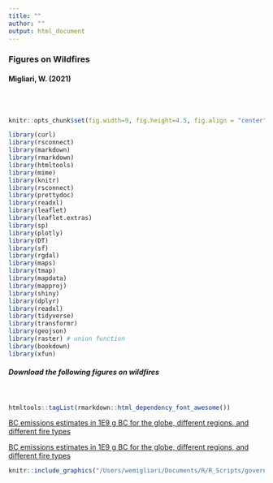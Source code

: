 ```yaml
---
title: ""
author: ""
output: html_document
---
```


### Figures on Wildfires

#### Migliari, W. (2021)

\
\

```r
knitr::opts_chunk$set(fig.width=9, fig.height=4.5, fig.align = "center")

library(curl)
library(rsconnect)
library(markdown)
library(rmarkdown)
library(htmltools)
library(mime)
library(knitr)
library(rsconnect)
library(prettydoc)
library(readxl)
library(leaflet)
library(leaflet.extras)
library(sp)
library(plotly)
library(DT)
library(sf)
library(rgdal)
library(maps)
library(tmap)
library(mapdata)
library(mapproj)
library(shiny)
library(dplyr)
library(readxl)
library(tidyverse)
library(transformr)
library(geojson)
library(raster) # union function
library(bookdown)
library(xfun)

```

##### Download the following figures on wildfires

\


```r
htmltools::tagList(rmarkdown::html_dependency_font_awesome())

```

<i class="fas fa-file-pdf fa-2x" style="color: steelblue;"></i> <a href="/Users/wemigliari/Documents/R/R_Scripts/governance/bc_emissions1.pdf" target="_blank">BC emissions estimates in 1E9 g BC for the globe, different regions, and different fire types</a> 

<i class="fas fa-file-alt fa-2x" style="color: steelblue;"></i> <a href="/Users/wemigliari/Documents/R/R_Scripts/governance/bc_emissions1.eps" target="_blank">BC emissions estimates in 1E9 g BC for the globe, different regions, and different fire types</a> 

```r

knitr::include_graphics("/Users/wemigliari/Documents/R/R_Scripts/governance/bc_emissions1.eps")
```



